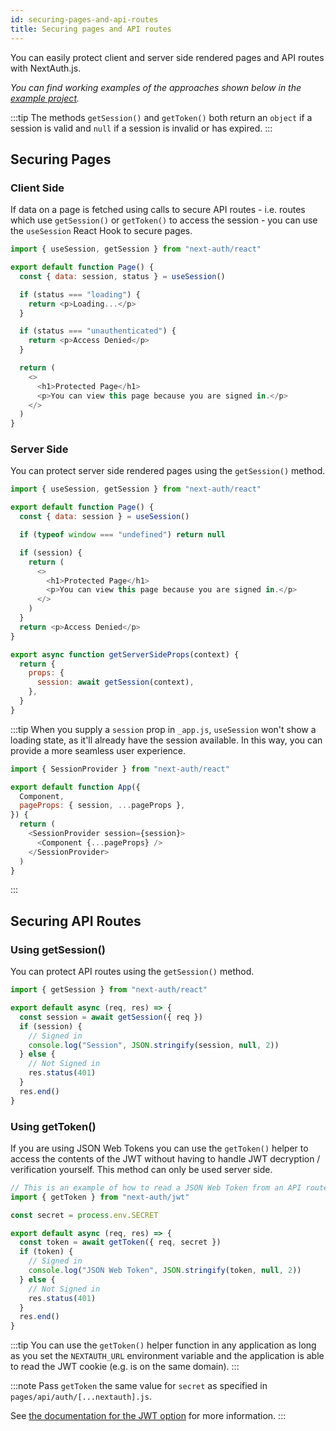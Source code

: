 ```yaml
---
id: securing-pages-and-api-routes
title: Securing pages and API routes
---
```


You can easily protect client and server side rendered pages and API routes with NextAuth.js.

_You can find working examples of the approaches shown below in the [example project](https://github.com/nextauthjs/next-auth-example/)._

:::tip
The methods `getSession()` and `getToken()` both return an `object` if a session is valid and `null` if a session is invalid or has expired.
:::

## Securing Pages

### Client Side

If data on a page is fetched using calls to secure API routes - i.e. routes which use `getSession()` or `getToken()` to access the session - you can use the `useSession` React Hook to secure pages.

```js pages/client-side-example.js
import { useSession, getSession } from "next-auth/react"

export default function Page() {
  const { data: session, status } = useSession()

  if (status === "loading") {
    return <p>Loading...</p>
  }

  if (status === "unauthenticated") {
    return <p>Access Denied</p>
  }

  return (
    <>
      <h1>Protected Page</h1>
      <p>You can view this page because you are signed in.</p>
    </>
  )
}
```

### Server Side

You can protect server side rendered pages using the `getSession()` method.

```js title="pages/server-side-example.js"
import { useSession, getSession } from "next-auth/react"

export default function Page() {
  const { data: session } = useSession()

  if (typeof window === "undefined") return null

  if (session) {
    return (
      <>
        <h1>Protected Page</h1>
        <p>You can view this page because you are signed in.</p>
      </>
    )
  }
  return <p>Access Denied</p>
}

export async function getServerSideProps(context) {
  return {
    props: {
      session: await getSession(context),
    },
  }
}
```

:::tip
When you supply a `session` prop in `_app.js`, `useSession` won't show a loading state, as it'll already have the session available. In this way, you can provide a more seamless user experience.

```js title="pages/_app.js"
import { SessionProvider } from "next-auth/react"

export default function App({
  Component,
  pageProps: { session, ...pageProps },
}) {
  return (
    <SessionProvider session={session}>
      <Component {...pageProps} />
    </SessionProvider>
  )
}
```

:::

## Securing API Routes

### Using getSession()

You can protect API routes using the `getSession()` method.

```js title="pages/api/get-session-example.js"
import { getSession } from "next-auth/react"

export default async (req, res) => {
  const session = await getSession({ req })
  if (session) {
    // Signed in
    console.log("Session", JSON.stringify(session, null, 2))
  } else {
    // Not Signed in
    res.status(401)
  }
  res.end()
}
```

### Using getToken()

If you are using JSON Web Tokens you can use the `getToken()` helper to access the contents of the JWT without having to handle JWT decryption / verification yourself. This method can only be used server side.

```js title="pages/api/get-token-example.js"
// This is an example of how to read a JSON Web Token from an API route
import { getToken } from "next-auth/jwt"

const secret = process.env.SECRET

export default async (req, res) => {
  const token = await getToken({ req, secret })
  if (token) {
    // Signed in
    console.log("JSON Web Token", JSON.stringify(token, null, 2))
  } else {
    // Not Signed in
    res.status(401)
  }
  res.end()
}
```

:::tip
You can use the `getToken()` helper function in any application as long as you set the `NEXTAUTH_URL` environment variable and the application is able to read the JWT cookie (e.g. is on the same domain).
:::

:::note
Pass `getToken` the same value for `secret` as specified in `pages/api/auth/[...nextauth].js`.

See [the documentation for the JWT option](/configuration/options#jwt) for more information.
:::
